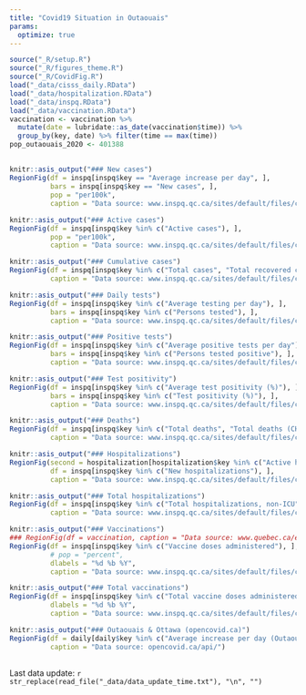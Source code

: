 ```yaml
---
title: "Covid19 Situation in Outaouais"
params: 
  optimize: true
---
```


```r
source("_R/setup.R")
source("_R/figures_theme.R")
source("_R/CovidFig.R")
load("_data/cisss_daily.RData")
load("_data/hospitalization.RData")
load("_data/inspq.RData")
load("_data/vaccination.RData")
vaccination <- vaccination %>% 
  mutate(date = lubridate::as_date(vaccination$time)) %>% 
  group_by(key, date) %>% filter(time == max(time)) 
pop_outaouais_2020 <- 401388
```

## {.tabset .tabset-fade .tabset-pills}

```r
knitr::asis_output("### New cases")
RegionFig(df = inspq[inspq$key == "Average increase per day", ], 
          bars = inspq[inspq$key == "New cases", ], 
          pop = "per100k",
          caption = "Data source: www.inspq.qc.ca/sites/default/files/covid/donnees/covid19-hist.csv")
```

```r
knitr::asis_output("### Active cases")
RegionFig(df = inspq[inspq$key %in% c("Active cases"), ], 
          pop = "per100k", 
          caption = "Data source: www.inspq.qc.ca/sites/default/files/covid/donnees/covid19-hist.csv")
```


```r
knitr::asis_output("### Cumulative cases")
RegionFig(df = inspq[inspq$key %in% c("Total cases", "Total recovered cases"), ], 
          caption = "Data source: www.inspq.qc.ca/sites/default/files/covid/donnees/covid19-hist.csv")
```

```r
knitr::asis_output("### Daily tests")
RegionFig(df = inspq[inspq$key %in% c("Average testing per day"), ],
          bars = inspq[inspq$key %in% c("Persons tested"), ],
          caption = "Data source: www.inspq.qc.ca/sites/default/files/covid/donnees/covid19-hist.csv")
```

```r
knitr::asis_output("### Positive tests")
RegionFig(df = inspq[inspq$key %in% c("Average positive tests per day"), ], 
          bars = inspq[inspq$key %in% c("Persons tested positive"), ],
          caption = "Data source: www.inspq.qc.ca/sites/default/files/covid/donnees/covid19-hist.csv")
```

```r
knitr::asis_output("### Test positivity")
RegionFig(df = inspq[inspq$key %in% c("Average test positivity (%)"), ], 
          bars = inspq[inspq$key %in% c("Test positivity (%)"), ], 
          caption = "Data source: www.inspq.qc.ca/sites/default/files/covid/donnees/covid19-hist.csv")
```

```r
knitr::asis_output("### Deaths")
RegionFig(df = inspq[inspq$key %in% c("Total deaths", "Total deaths (CHSLD)", "Total deaths (RPA)", "Total deaths (home & unknown)", "Total deaths (other)"), ], 
          caption = "Data source: www.inspq.qc.ca/sites/default/files/covid/donnees/covid19-hist.csv")
```

```r
knitr::asis_output("### Hospitalizations")
RegionFig(second = hospitalization[hospitalization$key %in% c("Active hospitalizations, non-ICU", "Active hospitalizations, ICU"), ],
          df = inspq[inspq$key %in% c("New hospitalizations"), ], 
          caption = "Data source: www.inspq.qc.ca/sites/default/files/covid/donnees/covid19-hist.csv &\n www.donneesquebec.ca/recherche/dataset/covid-19-portrait-quotidien-des-hospitalisations")
```

```r
knitr::asis_output("### Total hospitalizations")
RegionFig(df = inspq[inspq$key %in% c("Total hospitalizations, non-ICU", "Total hospitalizations, ICU", "Total hospitalizations"), ], 
          caption = "Data source: www.inspq.qc.ca/sites/default/files/covid/donnees/covid19-hist.csv")
```

```r
knitr::asis_output("### Vaccinations")
### RegionFig(df = vaccination, caption = "Data source: www.quebec.ca/en/health/health-issues/a-z/2019-coronavirus/situation-coronavirus-in-quebec/covid-19-vaccination-data/")
RegionFig(df = inspq[inspq$key %in% c("Vaccine doses administered"), ], 
          # pop = "percent", 
          dlabels = "%d %b %Y",
          caption = "Data source: www.inspq.qc.ca/sites/default/files/covid/donnees/covid19-hist.csv")
```

```r
knitr::asis_output("### Total vaccinations")
RegionFig(df = inspq[inspq$key %in% c("Total vaccine doses administered"), ], 
          dlabels = "%d %b %Y",
          caption = "Data source: www.inspq.qc.ca/sites/default/files/covid/donnees/covid19-hist.csv")
```

```r
knitr::asis_output("### Outaouais & Ottawa (opencovid.ca)")
RegionFig(df = daily[daily$key %in% c("Average increase per day (Outaouais)", "Average increase per day (Ottawa)") & daily$table == "opencovid.ca", ],
          caption = "Data source: opencovid.ca/api/")
```

##

Last data update: `r str_replace(read_file("_data/data_update_time.txt"), "\n", "")`
